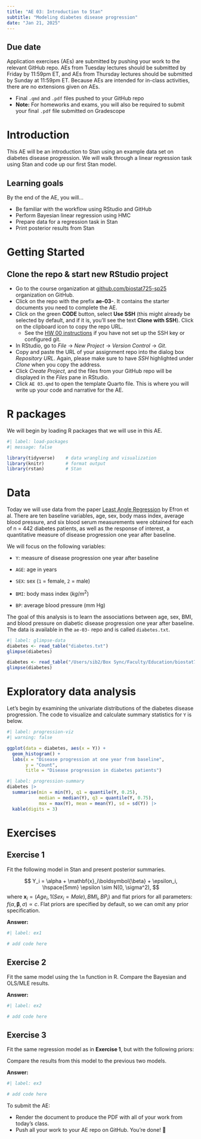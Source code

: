 ```yaml
---
title: "AE 03: Introduction to Stan"
subtitle: "Modeling diabetes disease progression"
date: "Jan 21, 2025"
---
```


::: callout-important
## Due date

Application exercises (AEs) are submitted by pushing your work to the relevant GitHub repo. AEs from Tuesday lectures should be submitted by Friday by 11:59pm ET, and AEs from Thursday lectures should be submitted by Sunday at 11:59pm ET. Because AEs are intended for in-class activities, there are no extensions given on AEs.

-   Final `.qmd` and `.pdf` files pushed to your GitHub repo
-   **Note:** For homeworks and exams, you will also be required to submit your final `.pdf` file submitted on Gradescope
:::

# Introduction

This AE will be an introduction to Stan using an example data set on diabetes disease progression. We will walk through a linear regression task using Stan and code up our first Stan model.

## Learning goals

By the end of the AE, you will...

-   Be familiar with the workflow using RStudio and GitHub
-   Perform Bayesian linear regression using HMC
-   Prepare data for a regression task in Stan
-   Print posterior results from Stan

# Getting Started

## Clone the repo & start new RStudio project

-   Go to the course organization at [github.com/biostat725-sp25](https://github.com/biostat725-sp25) organization on GitHub.
-   Click on the repo with the prefix **ae-03-**. It contains the starter documents you need to complete the AE.
-   Click on the green **CODE** button, select **Use SSH** (this might already be selected by default, and if it is, you'll see the text **Clone with SSH**). Click on the clipboard icon to copy the repo URL.
    -   See the [HW 00 instructions](https://biostat725-sp25.netlify.app/hw/hw-00#connect-rstudio-and-github) if you have not set up the SSH key or configured git.
-   In RStudio, go to *File* $\rightarrow$ *New Project* $\rightarrow$ *Version Control* $\rightarrow$ *Git*.
-   Copy and paste the URL of your assignment repo into the dialog box *Repository URL*. Again, please make sure to have *SSH* highlighted under *Clone* when you copy the address.
-   Click *Create Project*, and the files from your GitHub repo will be displayed in the *Files* pane in RStudio.
-   Click `AE 03.qmd` to open the template Quarto file. This is where you will write up your code and narrative for the AE.

# R packages

We will begin by loading R packages that we will use in this AE.

```r
#| label: load-packages
#| message: false

library(tidyverse)    # data wrangling and visualization
library(knitr)        # format output
library(rstan)        # Stan
```

# Data

Today we will use data from the paper [Least Angle Regression](https://projecteuclid.org/journals/annals-of-statistics/volume-32/issue-2/Least-angle-regression/10.1214/009053604000000067.full) by Efron et al. There are ten baseline variables, age, sex, body mass index, average blood pressure, and six blood serum measurements were obtained for each of n = 442 diabetes patients, as well as the response of interest, a quantitative measure of disease progression one year after baseline.

We will focus on the following variables:

-   `Y`: measure of disease progression one year after baseline

-   `AGE`: age in years

-   `SEX`: sex (`1` = female, `2` = male)

-   `BMI`: body mass index ($kg/m^2$)

-   `BP`: average blood pressure (mm Hg)

The goal of this analysis is to learn the associations between age, sex, BMI, and blood pressure on diabetic disease progression one year after baseline. The data is available in the `ae-03-` repo and is called `diabetes.txt`.

```r
#| label: glimpse-data
diabetes <- read_table("diabetes.txt")
glimpse(diabetes)
```

```r
diabetes <- read_table("/Users/sib2/Box Sync/Faculty/Education/biostat725-sp25/repos/AE 03/diabetes.txt")
glimpse(diabetes)
```

# Exploratory data analysis

Let's begin by examining the univariate distributions of the diabetes disease progression. The code to visualize and calculate summary statistics for `Y` is below.

```r
#| label: progression-viz
#| warning: false

ggplot(data = diabetes, aes(x = Y)) + 
  geom_histogram() +
  labs(x = "Disease progression at one year from baseline", 
       y = "Count",
       title = "Disease progression in diabetes patients")
```

```r
#| label: progression-summary
diabetes |>
  summarise(min = min(Y), q1 = quantile(Y, 0.25), 
            median = median(Y), q3 = quantile(Y, 0.75), 
            max = max(Y), mean = mean(Y), sd = sd(Y)) |>
  kable(digits = 3)
```

# Exercises

## Exercise 1

Fit the following model in Stan and present posterior summaries.

$$
Y_i = \alpha + \mathbf{x}_i\boldsymbol{\beta} + \epsilon_i, \hspace{5mm} \epsilon \sim N(0, \sigma^2),
$$ where $\mathbf{x}_i = (Age_i, 1(Sex_i = Male), BMI_i, BP_i)$ and flat priors for all parameters: $f(\alpha,\boldsymbol{\beta},\sigma) \propto c.$ Flat priors are specified by default, so we can omit any prior specification.

**Answer:**

```r
#| label: ex1

# add code here

```

## Exercise 2

Fit the same model using the `lm` function in R. Compare the Bayesian and OLS/MLE results.

**Answer:**

```r
#| label: ex2

# add code here

```

## Exercise 3

Fit the same regression model as in **Exercise 1**, but with the following priors:

\begin{align*}
\alpha &\sim N(0,10)\\
\beta_j &\sim N(0,10),\quad j=1,\ldots,p\\
\sigma^2 &\sim \text{Inv-Gamma}(3,1).
\end{align*}

Compare the results from this model to the previous two models.

**Answer:**

```r
#| label: ex3

# add code here

```

::: callout-important
To submit the AE:

-   Render the document to produce the PDF with all of your work from today's class.
-   Push all your work to your AE repo on GitHub. You're done! 🎉
:::
